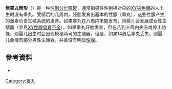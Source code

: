 {{Infobox medical condition (new) 
| synonyms        = 先天性睾丸缺失<br>無蛋症
| name            = 無睪丸畸形 
}}
'''無睪丸畸形'''（{{lang-en|Anorchia}}）是一种[[性別分化障礙|性別分化障礙]]，通常指男性性别相对应的[[XY性別決定系統|XY]][[染色體|染色體]]的人出生时没有睾丸。受精后的几周内，胚胎发育出基本的性腺（睾丸），这些性腺产生的激素负责生殖系统的发育。如果睾丸在八周内未能发育，则婴儿会发展成女性生殖器（參見[[XY性腺發育不全|XY性腺發育不全]]）。如果睾丸开始发育，但在八到十周内失去或停止功能，则婴儿出生时会出现模棱两可的生殖器。但是，如果14周后睾丸丢失，则婴儿会擁有部分男性生殖器，并且没有明显[[性腺|性腺]]。

== 參考資料 ==
* {{cite web | title=Anorchia | work=University of Maryland Medical Center | url=http://www.umm.edu/ency/article/001185.htm | accessdate=January 25, 2006 | archiveurl= https://web.archive.org/web/20060206175130/http://www.umm.edu/ency/article/001185.htm| archivedate= 6 February 2006 | url-status= live}}

[[Category:睪丸|Category:睪丸]]